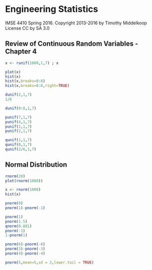 # Engineering Statistics
IMSE 4410 Spring 2016. 
Copyright 2013-2016 by Timothy Middelkoop License CC by SA 3.0

## Review of Continuous Random Variables - Chapter 4

```r
x <- runif(1000,1,7) ; x

plot(x)
hist(x)
hist(x,breaks=0:8)
hist(x,breaks=0:8,right=TRUE)

dunif(2,1,7)
1/6

dunif(0:8,1,7)

punif(7,1,7)
punif(4,1,7)
punif(1,1,7)
punif(2,1,7)

qunif(1,1,7)
qunif(0,1,7)
qunif(2/6,1,7)

```

## Normal Distribution

```r
rnorm(20)
plot(rnorm(1000))

x <- rnorm(1000) 
hist(x)

pnorm(0)
pnorm(1)-pnorm(-1)

pnorm(1)
pnorm(1.5)
qnorm(0.881)
pnorm(-1)
1-pnorm(1)

pnorm(6)-pnorm(-6)
pnorm(3)-pnorm(-3)
pnorm(4)-pnorm(-4)

pnorm(5,mean=5,sd = 2,lower.tail = TRUE)

```
